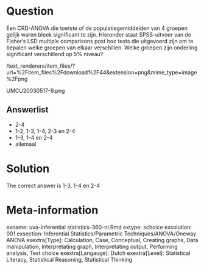 Question
========

Een CRD-ANOVA die toetste of de populatiegemiddelden van 4 groepen gelijk waren bleek significant te zijn. Hieronder staat SPSS-uitvoer van de Fisher's LSD multiple comparisons post hoc tests die uitgevoerd zijn om te bepalen welke groepen van elkaar verschillen. Welke groepen zijn onderling significant verschillend op 5% niveau? 

 /text_renderers/item_files/?url=%2Fitem_files%2Fdownload%2F44&extension=png&mime_type=image%2Fpng 

 UMCU20030517-9.png 

Answerlist
----------
* 2-4
* 1-2, 1-3, 1-4, 2-3 en 2-4
* 1-3, 1-4 en 2-4
* allemaal

Solution
========

The correct answer is  1-3, 1-4 en 2-4 

Meta-information
================
exname: uva-inferential statistics-360-nl.Rmd 
extype: schoice 
exsolution: 001 
exsection: Inferential Statistics/Parametric Techniques/ANOVA/Oneway ANOVA
exextra[Type]: Calculation, Case, Conceptual, Creating graphs, Data manipulation, Interpretating graph, Interpretating output, Performing analysis, Test choice 
exextra[Langauge]: Dutch 
exextra[Level]: Statistical Literacy, Statistical Reasoning, Statistical Thinking 
